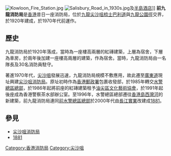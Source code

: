 [[File:Kowloon_Fire_Station.jpg|thumb]]
[[File:Salisbury_Road_in_1930s.jpg|thumb]]及[[半島酒店|半島酒店]]]]
'''前九龍消防局'''是[[香港|香港]]昔日一座消防局，位於[[九龍|九龍]][[尖沙咀|尖沙咀]][[梳士巴利道|梳士巴利道]]與[[九龍公園徑|九龍公園徑]]交界，於1920年建成，於1970年代前運作。

== 歷史 ==
九龍消防局於1920年落成，當時為一座樓高兩層的紅磚建築，上層為宿舍，下層為車房，於兩年後加建一座樓高兩層的建築，作為宿舍。當時，九龍消防局由一名隊長及30名消防員駐守。

著進1970年代，[[尖沙咀|尖沙咀]]發展迅速，九龍消防局規模不敷應用，故此遷至[[廣東道|廣東道]]現址興建[[尖沙咀消防局|尖沙咀消防局]]。原址初時作為[[香港郵政署|香港郵政署]]包裹收發部，於1985年轉交[[水警總區總部|水警總區總部]]，於1986年起將前座的紅磚建築租予[[油尖區文化藝術協會|油尖區文化藝術協會]]，於1991年起後座成為香港警察茶水部辦公室。至1996年，水警總區總部遷往[[香港島|香港島]][[西灣河|西灣河]]的新建築，前九龍消防局連同[[前水警總區總部|前水警總區總部]]於2000年代由[[長江實業|長江實業]]改建成[[1881|1881]]。

==參見==
*[[尖沙咀消防局|尖沙咀消防局]]
*[[1881|1881]]

{{香港二級歷史建築}}
[[Category:香港消防局|Category:香港消防局]]
[[Category:尖沙咀|Category:尖沙咀]]